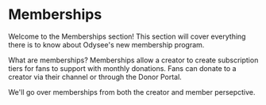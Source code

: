 
# Memberships

Welcome to the Memberships section! This section will cover everything there is to know about Odysee's new membership program.

What are memberships? Memberships allow a creator to create subscription tiers for fans to support with monthly donations. Fans can donate to a creator via their channel or through the Donor Portal.

We'll go over memberships from both the creator and member persepctive.

<CategoryCards/>
